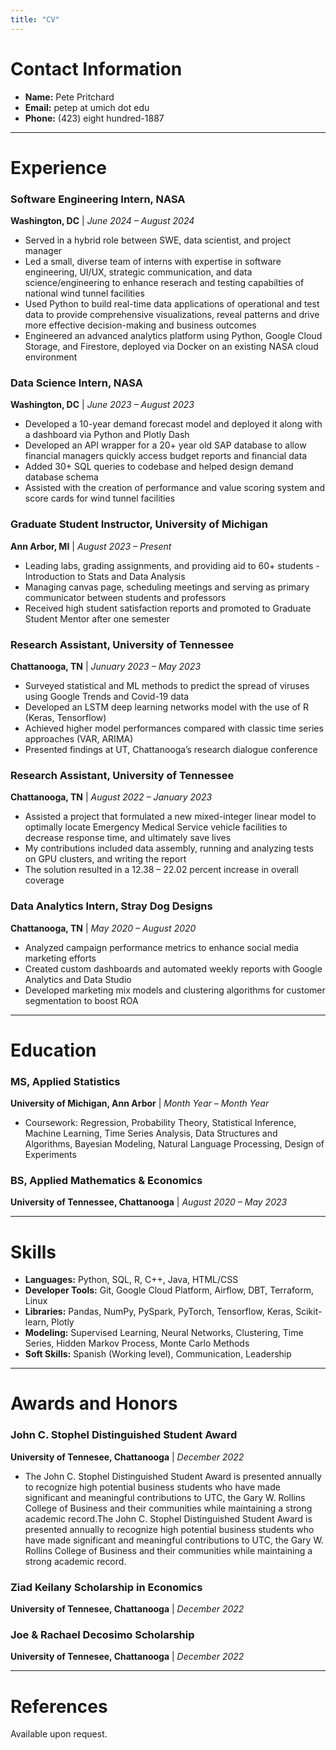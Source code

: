 ```yaml
---
title: "CV"
---
```


# Contact Information

- **Name:** Pete Pritchard
- **Email:** petep at umich dot edu
- **Phone:** (423) eight hundred-1887

------

# Experience

### Software Engineering Intern, NASA
**Washington, DC** | *June 2024 – August 2024*

- Served in a hybrid role between SWE, data scientist, and project manager
- Led a small, diverse team of interns with expertise in software engineering, UI/UX, strategic communication, and
data science/engineering to enhance reserach and testing capabilties of national wind tunnel facilities
- Used Python to build real-time data applications of operational and test data to provide comprehensive
visualizations, reveal patterns and drive more effective decision-making and business outcomes
- Engineered an advanced analytics platform using Python, Google Cloud Storage, and Firestore, deployed via
Docker on an existing NASA cloud environment

### Data Science Intern, NASA
**Washington, DC** | *June 2023 – August 2023*

- Developed a 10-year demand forecast model and deployed it along with a dashboard via Python and Plotly Dash
- Developed an API wrapper for a 20+ year old SAP database to allow financial managers quickly access budget reports and financial data
- Added 30+ SQL queries to codebase and helped design demand database schema
- Assisted with the creation of performance and value scoring system and score cards for wind tunnel facilities

### Graduate Student Instructor, University of Michigan
**Ann Arbor, MI** | *August 2023 – Present*

- Leading labs, grading assignments, and providing aid to 60+ students - Introduction to Stats and Data Analysis
- Managing canvas page, scheduling meetings and serving as primary communicator between students and professors
- Received high student satisfaction reports and promoted to Graduate Student Mentor after one semester

### Research Assistant, University of Tennessee
**Chattanooga, TN** | *Junuary 2023 – May 2023*

- Surveyed statistical and ML methods to predict the spread of viruses using Google Trends and Covid-19 data
- Developed an LSTM deep learning networks model with the use of R (Keras, Tensorflow)
- Achieved higher model performances compared with classic time series approaches (VAR, ARIMA)
- Presented findings at UT, Chattanooga’s research dialogue conference

### Research Assistant, University of Tennessee
**Chattanooga, TN** | *August 2022 – January 2023*

- Assisted a project that formulated a new mixed-integer linear model to optimally locate Emergency Medical Service vehicle facilities to decrease response time, and ultimately save lives
- My contributions included data assembly, running and analyzing tests on GPU clusters, and writing the report
- The solution resulted in a 12.38 – 22.02 percent increase in overall coverage

### Data Analytics Intern, Stray Dog Designs
**Chattanooga, TN** | *May 2020 – August 2020*

- Analyzed campaign performance metrics to enhance social media marketing efforts
- Created custom dashboards and automated weekly reports with Google Analytics and Data Studio
- Developed marketing mix models and clustering algorithms for customer segmentation to boost ROA

------

# Education

### MS, Applied Statistics
**University of Michigan, Ann Arbor** | *Month Year – Month Year*

- Coursework: Regression, Probability Theory, Statistical Inference, Machine Learning, Time Series Analysis, Data Structures and Algorithms, Bayesian Modeling, Natural Language Processing, Design of Experiments

### BS, Applied Mathematics & Economics
**University of Tennessee, Chattanooga** | *August 2020 – May 2023*

------

# Skills

- **Languages:** Python, SQL, R, C++, Java, HTML/CSS
- **Developer Tools:** Git, Google Cloud Platform, Airflow, DBT, Terraform, Linux
- **Libraries:** Pandas, NumPy, PySpark, PyTorch, Tensorflow, Keras, Scikit-learn, Plotly
- **Modeling:** Supervised Learning, Neural Networks, Clustering, Time Series, Hidden Markov Process, Monte Carlo Methods
- **Soft Skills:** Spanish (Working level), Communication, Leadership

------

# Awards and Honors 

### John C. Stophel Distinguished Student Award
**University of Tennesee, Chattanooga** | *December 2022*

- The John C. Stophel Distinguished Student Award is presented annually to recognize high potential business students who have made significant and meaningful contributions to UTC, the Gary W. Rollins College of Business and their communities while maintaining a strong academic record.The John C. Stophel Distinguished Student Award is presented annually to recognize high potential business students who have made significant and meaningful contributions to UTC, the Gary W. Rollins College of Business and their communities while maintaining a strong academic record.



### Ziad Keilany Scholarship in Economics
**University of Tennesee, Chattanooga** | *December 2022*


### Joe & Rachael Decosimo Scholarship
**University of Tennesee, Chattanooga** | *December 2022*

------

# References

Available upon request.



